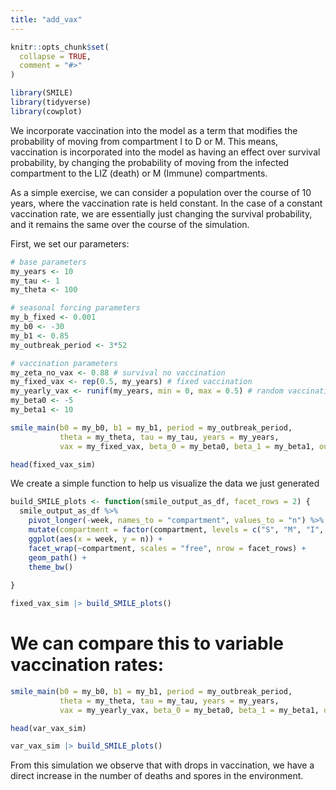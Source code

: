 ```yaml
---
title: "add_vax"
---
```


```r
knitr::opts_chunk$set(
  collapse = TRUE,
  comment = "#>"
)
```

```r
library(SMILE)
library(tidyverse)
library(cowplot)
```

We incorporate vaccination into the model as a term that modifies the probability of moving from compartment I to D or M. This means, vaccination is incorporated into the model as having an effect over survival probability, by changing the probability of moving from the infected compartment to the LIZ (death) or M (Immune) compartments.

As a simple exercise, we can consider a population over the course of 10 years, where the vaccination rate is held constant. In the case of a constant vaccination rate, we are essentially just changing the survival probability, and it remains the same over the course of the simulation.

First, we set our parameters:
```r
# base parameters
my_years <- 10
my_tau <- 1
my_theta <- 100

# seasonal forcing parameters
my_b_fixed <- 0.001
my_b0 <- -30
my_b1 <- 0.85
my_outbreak_period <- 3*52

# vaccination parameters
my_zeta_no_vax <- 0.88 # survival no vaccination
my_fixed_vax <- rep(0.5, my_years) # fixed vaccination
my_yearly_vax <- runif(my_years, min = 0, max = 0.5) # random vaccination rates by year
my_beta0 <- -5
my_beta1 <- 10

```


```r
smile_main(b0 = my_b0, b1 = my_b1, period = my_outbreak_period,
           theta = my_theta, tau = my_tau, years = my_years,
           vax = my_fixed_vax, beta_0 = my_beta0, beta_1 = my_beta1, output_df = TRUE) -> fixed_vax_sim

head(fixed_vax_sim)
```

We create a simple function to help us visualize the data we just generated 

```r
build_SMILE_plots <- function(smile_output_as_df, facet_rows = 2) {
  smile_output_as_df %>% 
    pivot_longer(-week, names_to = "compartment", values_to = "n") %>% 
    mutate(compartment = factor(compartment, levels = c("S", "M", "I", "L", "E", "Z"))) %>% 
    ggplot(aes(x = week, y = n)) +
    facet_wrap(~compartment, scales = "free", nrow = facet_rows) +
    geom_path() +
    theme_bw()
  
}
```

```r
fixed_vax_sim |> build_SMILE_plots()
```


# We can compare this to variable vaccination rates:


```r
smile_main(b0 = my_b0, b1 = my_b1, period = my_outbreak_period,
           theta = my_theta, tau = my_tau, years = my_years,
           vax = my_yearly_vax, beta_0 = my_beta0, beta_1 = my_beta1, output_df = TRUE) -> var_vax_sim

head(var_vax_sim)
```
```r
var_vax_sim |> build_SMILE_plots()
```


From this simulation we observe that with drops in vaccination, we have a direct increase in the number of deaths and spores in the environment.


